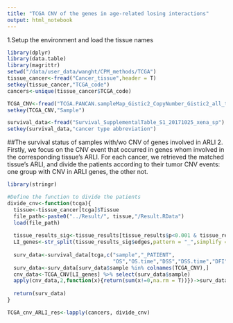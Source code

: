 ```yaml
---
title: "TCGA CNV of the genes in age-related losing interactions"
output: html_notebook
---
```


1.Setup the environment and load the tissue names
```r
library(dplyr)
library(data.table)
library(magrittr)
setwd("/data/user_data/wanght/CPM_methods/TCGA")
tissue_cancer<-fread("Cancer_tissue",header = T)
setkey(tissue_cancer,"TCGA_code")
cancers<-unique(tissue_cancer$TCGA_code)

TCGA_CNV<-fread("TCGA.PANCAN.sampleMap_Gistic2_CopyNumber_Gistic2_all_thresholded.by_genes.gz")
setkey(TCGA_CNV,"Sample")

survival_data<-fread("Survival_SupplementalTable_S1_20171025_xena_sp")
setkey(survival_data,"cancer type abbreviation")
```

##The survival status of samples with/wo CNV of genes involved in ARLI
2. Firstly, we focus on the CNV event that occurred in genes whom involved in the corresponding tissue's ARLI. For each cancer, we retrieved the matched tissue's ARLI, and divide the patients according to their tumor CNV events: one group with CNV in ARLI genes, the other not.
```r
library(stringr)

#Define the function to divide the patients
divide_cnv<-function(tcga){
  tissue<-tissue_cancer[tcga]$Tissue
  file_path<-paste0("../Result/", tissue,"/Result.RData")
  load(file_path)
  
  tissue_results_sig<-tissue_results[tissue_results$p<0.001 & tissue_results$tau>0,]
  LI_genes<-str_split(tissue_results_sig$edges,pattern = "_",simplify = T)[,1] %>% unique
  
  surv_data<-survival_data[tcga,c("sample","_PATIENT",
                                  "OS","OS.time","DSS","DSS.time","DFI","DFI.time","PFI","PFI.time")]
  surv_data<-surv_data[surv_data$sample %in% colnames(TCGA_CNV),]
  cnv_data<-TCGA_CNV[LI_genes] %>% select(surv_data$sample)
  apply(cnv_data,2,function(x){return(sum(x!=0,na.rm = T))})->surv_data$CNV_ARLI
  
  return(surv_data)
}

TCGA_cnv_ARLI_res<-lapply(cancers, divide_cnv)
```

